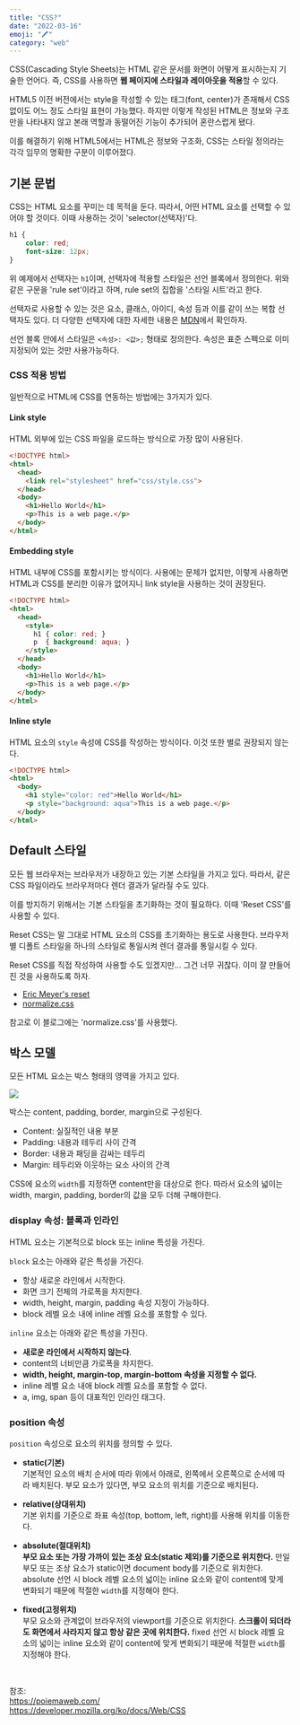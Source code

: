 ```yaml
---
title: "CSS?"
date: "2022-03-16"
emoji: "🖍"
category: "web"
---
```


CSS(Cascading Style Sheets)는 HTML 같은 문서를 화면이 어떻게 표시하는지 기술한 언어다.
즉, CSS를 사용하면 **웹 페이지에 스타일과 레이아웃을 적용**할 수 있다.

HTML5 이전 버전에서는 style을 작성할 수 있는 태그(font, center)가 존재해서 CSS 없이도 어느 정도 스타일 표현이 가능했다.
하지만 이렇게 작성된 HTML은 정보와 구조만을 나타내지 않고 본래 역할과 동떨어진 기능이 추가되어 혼란스럽게 됐다.

이를 해결하기 위해 HTML5에서는 HTML은 정보와 구조화, CSS는 스타일 정의라는 각각 임무의 명확한 구분이 이루어졌다.

## 기본 문법
CSS는 HTML 요소를 꾸미는 데 목적을 둔다. 따라서, 어떤 HTML 요소를 선택할 수 있어야 할 것이다.
이때 사용하는 것이 'selector(선택자)'다.

```css
h1 {
    color: red;
    font-size: 12px;
}
```

위 예제에서 선택자는 `h1`이며, 선택자에 적용할 스타일은 선언 블록에서 정의한다. 위와 같은 구문을 'rule set'이라고 하며, rule set의 집합을 '스타일 시트'라고 한다.

선택자로 사용할 수 있는 것은 요소, 클래스, 아이디, 속성 등과 이를 같이 쓰는 복합 선택자도 있다.
더 다양한 선택자에 대한 자세한 내용은 [MDN](https://developer.mozilla.org/ko/docs/Web/CSS/CSS_Selectors)에서 확인하자.

선언 블록 안에서 스타일은 `<속성>: <값>;` 형태로 정의한다. 속성은 표준 스펙으로 이미 지정되어 있는 것만 사용가능하다.

### CSS 적용 방법
일반적으로 HTML에 CSS를 연동하는 방법에는 3가지가 있다.
#### Link style
HTML 외부에 있는 CSS 파일을 로드하는 방식으로 가장 많이 사용된다.
```html
<!DOCTYPE html>
<html>
  <head>
    <link rel="stylesheet" href="css/style.css">
  </head>
  <body>
    <h1>Hello World</h1>
    <p>This is a web page.</p>
  </body>
</html>
```

#### Embedding style
HTML 내부에 CSS를 포함시키는 방식이다. 사용에는 문제가 없지만, 이렇게 사용하면 HTML과 CSS를 분리한 이유가 없어지니 link style을 사용하는 것이 권장된다.
```html
<!DOCTYPE html>
<html>
  <head>
    <style>
      h1 { color: red; }
      p  { background: aqua; }
    </style>
  </head>
  <body>
    <h1>Hello World</h1>
    <p>This is a web page.</p>
  </body>
</html>
```

#### Inline style
HTML 요소의 `style` 속성에 CSS를 작성하는 방식이다. 이것 또한 별로 권장되지 않는다.
```html
<!DOCTYPE html>
<html>
  <body>
    <h1 style="color: red">Hello World</h1>
    <p style="background: aqua">This is a web page.</p>
  </body>
</html>

```
## Default 스타일
모든 웹 브라우저는 브라우저가 내장하고 있는 기본 스타일을 가지고 있다. 따라서, 같은 CSS 파일이라도 브라우저마다 렌더 결과가 달라질 수도 있다.

이를 방지하기 위해서는 기본 스타일을 초기화하는 것이 필요하다. 이때 'Reset CSS'를 사용할 수 있다.

Reset CSS는 말 그대로 HTML 요소의 CSS를 초기화하는 용도로 사용한다. 브라우저 별 디폴트 스타일을 하나의 스타일로 통일시켜 렌더 결과를 통일시킬 수 있다.

Reset CSS를 직접 작성하여 사용할 수도 있겠지만... 그건 너무 귀찮다. 이미 잘 만들어진 것을 사용하도록 하자.

- [Eric Meyer's reset](http://meyerweb.com/eric/tools/css/reset/)
- [normalize.css](https://necolas.github.io/normalize.css/)

참고로 이 블로그에는 'normalize.css'를 사용했다.

## 박스 모델
모든 HTML 요소는 박스 형태의 영역을 가지고 있다.

<img src="https://poiemaweb.com/img/box-model.png" />

박스는 content, padding, border, margin으로 구성된다.

- Content: 실질적인 내용 부분
- Padding: 내용과 테두리 사이 간격
- Border: 내용과 패딩을 감싸는 테두리
- Margin: 테두리와 이웃하는 요소 사이의 간격

CSS에 요소의 `width`를 지정하면 content만을 대상으로 한다.
따라서 요소의 넓이는 width, margin, padding, border의 값을 모두 더해 구해야한다.

### display 속성: 블록과 인라인
HTML 요소는 기본적으로 block 또는 inline 특성을 가진다.

`block` 요소는 아래와 같은 특성을 가진다.
- 항상 새로운 라인에서 시작한다.
- 화면 크기 전체의 가로폭을 차지한다.
- width, height, margin, padding 속성 지정이 가능하다.
- block 레벨 요소 내에 inline 레벨 요소를 포함할 수 있다.

`inline` 요소는 아래와 같은 특성을 가진다.
- **새로운 라인에서 시작하지 않는다**.
- content의 너비만큼 가로폭을 차지한다.
- **width, height, margin-top, margin-bottom 속성을 지정할 수 없다.**
- inline 레벨 요소 내애 block 레벨 요소를 포함할 수 없다.
- a, img, span 등이 대표적인 인라인 태그다.

### position 속성
`position` 속성으로 요소의 위치를 정의할 수 있다.

- **static(기본)**  
기본적인 요소의 배치 순서에 따라 위에서 아래로, 왼쪽에서 오른쪽으로 순서에 따라 배치된다.
부모 요소가 있다면, 부모 요소의 위치를 기준으로 배치된다.

- **relative(상대위치)**  
기본 위치를 기준으로 좌표 속성(top, bottom, left, right)를 사용해 위치를 이동한다.

- **absolute(절대위치)**  
**부모 요소 또는 가장 가까이 있는 조상 요소(static 제외)를 기준으로 위치한다.**
만일 부모 또는 조상 요소가 static이면 document body를 기준으로 위치한다.
absolute 선언 시 block 레벨 요소의 넓이는 inline 요소와 같이 content에 맞게 변화되기 때문에 적절한 `width`를 지정해야 한다.

- **fixed(고정위치)**  
부모 요소와 관계없이 브라우저의 viewport를 기준으로 위치한다.
**스크롤이 되더라도 화면에서 사라지지 않고 항상 같은 곳에 위치한다.**
fixed 선언 시 block 레벨 요소의 넓이는 inline 요소와 같이 content에 맞게 변화되기 때문에 적절한 `width`를 지정해야 한다.

<br/>

참조:  
<https://poiemaweb.com/>  
<https://developer.mozilla.org/ko/docs/Web/CSS>  
